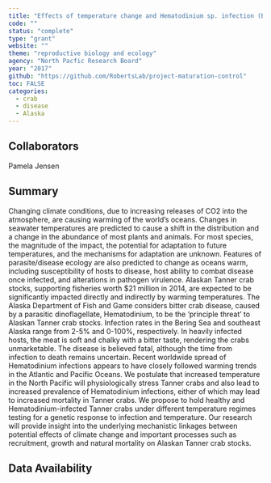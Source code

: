 ```yaml
---
title: "Effects of temperature change and Hematodinium sp. infection (Bitter Crab Disease) on Tanner crab (Chionoecetes bairdi)"
code: ""
status: "complete"
type: "grant"
website: ""
theme: "reproductive biology and ecology"
agency: "North Pacfic Research Board"
year: "2017"
github: "https://github.com/RobertsLab/project-maturation-control"
toc: FALSE
categories:
  - crab
  - disease
  - Alaska
---
```


## Collaborators

Pamela Jensen

## Summary

Changing climate conditions, due to increasing releases of CO2 into the atmosphere, are causing warming of the world's oceans. Changes in seawater temperatures are predicted to cause a shift in the distribution and a change in the abundance of most plants and animals. For most species, the magnitude of the impact, the potential for adaptation to future temperatures, and the mechanisms for adaptation are unknown. Features of parasite/disease ecology are also predicted to change as oceans warm, including susceptibility of hosts to disease, host ability to combat disease once infected, and alterations in pathogen virulence. Alaskan Tanner crab stocks, supporting fisheries worth \$21 million in 2014, are expected to be significantly impacted directly and indirectly by warming temperatures. The Alaska Department of Fish and Game considers bitter crab disease, caused by a parasitic dinoflagellate, Hematodinium, to be the 'principle threat' to Alaskan Tanner crab stocks. Infection rates in the Bering Sea and southeast Alaska range from 2-5% and 0-100%, respectively. In heavily infected hosts, the meat is soft and chalky with a bitter taste, rendering the crabs unmarketable. The disease is believed fatal, although the time from infection to death remains uncertain. Recent worldwide spread of Hematodinium infections appears to have closely followed warming trends in the Atlantic and Pacific Oceans. We postulate that increased temperature in the North Pacific will physiologically stress Tanner crabs and also lead to increased prevalence of Hematodinium infections, either of which may lead to increased mortality in Tanner crabs. We propose to hold healthy and Hematodinium-infected Tanner crabs under different temperature regimes testing for a genetic response to infection and temperature. Our research will provide insight into the underlying mechanistic linkages between potential effects of climate change and important processes such as recruitment, growth and natural mortality on Alaskan Tanner crab stocks.

## Data Availability
